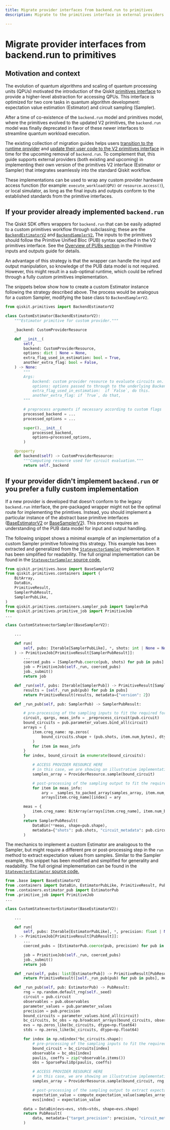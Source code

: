 ```yaml
---
title: Migrate provider interfaces from backend.run to primitives
description: Migrate to the primitives interface in external providers

---
```


# Migrate provider interfaces from backend.run to primitives

## Motivation and context

The evolution of quantum algorithms and scaling of quantum processing units (QPUs) motivated the
introduction of the Qiskit [primitives interface](/guides/primitives) to provide a higher-level abstraction for
accessing QPUs. This interface is optimized for two core tasks in quantum algorithm development: expectation value estimation (Estimator) and
circuit sampling (Sampler).

After a time of co-existence of the `backend.run` model and primitives model, where the primitives
evolved to the updated V2 primitives, the `backend.run` model was finally deprecated in favor of
these newer interfaces to streamline quantum workload execution.

The existing collection of migration guides helps users [transition to the runtime provider](/migration-guides/qiskit-runtime) and
[update their user code to the V2 primitives interface](/migration-guides/v2-primitives) in time for the upcoming removal of `backend.run`.
To complement that, this guide supports external providers (both existing and upcoming)
in implementing their own version of the primitives V2 interface (Estimator or Sampler) that integrates seamlessly into the
standard Qiskit workflow.

These implementations can be used to wrap any custom provider hardware access function
(for example: `execute_workload(QPU)` or `resource.access()`), or local simulator,
as long as the final inputs and outputs conform to the established standards from the primitive interfaces.

## If your provider already implemented `backend.run`

The Qiskit SDK offers wrappers for `backend.run` that can be easily adapted to a custom primitives workflow
through subclassing; these are the [`BackendEstimatorV2`](/api/qiskit/qiskit.primitives.BackendEstimatorV2) and [`BackendSamplerV2`.](/api/qiskit/qiskit.primitives.BackendSamplerV2) The inputs
to the primitives should follow the Primitive Unified Bloc (PUB) syntax specified in the V2 primitives interface. See the [Overview of PUBs section](/guides/primitive-input-output#pubs) in the Primitive inputs and outputs guide for details.

An advantage of this strategy is that the wrapper can handle the input and output manipulation, so knowledge of the PUB data
model is not required. However, this might result in a sub-optimal runtime, which could be refined through a fully
custom primitives implementation.

The snippets below show how to create a custom Estimator instance following the strategy described above.
The process would be analogous for a custom Sampler, modifying the base class to `BackendSamplerV2`.

``` python
from qiskit.primitives import BackendEstimatorV2

class CustomEstimator(BackendEstimatorV2):
    """Estimator primitive for custom provider."""

    _backend: CustomProviderResource

    def __init__(
        self,
        backend: CustomProviderResource,
        options: dict | None = None,
        extra_flag_used_in_estimation: bool = True,
        another_extra_flag: bool = False,
    ) -> None:
        """
        Args:
            backend: custom provider resource to evaluate circuits on.
            options: options passed to through to the underlying BackendEstimatorV2.
            extra_flag_used_in_estimation:  if `False`, do this.
            another_extra_flag: if `True`, do that,
        """

        # preprocess arguments if necessary according to custom flags
        processed_backend = ...
        processed_options = ...

        super().__init__(
            processed_backend,
            options=processed_options,
        )

    @property
    def backend(self) -> CustomProviderResource:
        """Computing resource used for circuit evaluation."""
        return self._backend
```

## If your provider didn't implement `backend.run` or you prefer a fully custom implementation

If a new provider is developed that doesn't conform to the legacy `backend.run` interface, the pre-packaged
wrapper might not be the optimal route for implementing the primtives. Instead, you should implement a particular
instance of the abstract base primitive interfaces ([BaseEstimatorV2](/api/qiskit/qiskit.primitives.BaseEstimatorV2) or [BaseSamplerV2](/api/qiskit/qiskit.primitives.BaseSamplerV2)). This process requires an
understanding of the PUB data model for input and output handling.

The following snippet shows a minimal example of an implementation of a custom Sampler primitive following this strategy.
This example has been extracted and generalized from the [`StatevectorSampler`](/api/qiskit/qiskit.primitives.StatevectorSampler) implementation. It has been simplified
for readability. The full original implementation can be found in the [`StatevectorSampler` source code.](https://github.com/Qiskit/qiskit/blob/stable/1.3/qiskit/primitives/statevector_sampler.py)

``` python
from qiskit.primitives.base import BaseSamplerV2
from qiskit.primitives.containers import (
    BitArray,
    DataBin,
    PrimitiveResult,
    SamplerPubResult,
    SamplerPubLike,
)
from qiskit.primitives.containers.sampler_pub import SamplerPub
from qiskit.primitives.primitive_job import PrimitiveJob
...

class CustomStatevectorSampler(BaseSamplerV2):

    ...

    def run(
        self, pubs: Iterable[SamplerPubLike], *, shots: int | None = None
    ) -> PrimitiveJob[PrimitiveResult[SamplerPubResult]]:
        ...
        coerced_pubs = [SamplerPub.coerce(pub, shots) for pub in pubs]
        job = PrimitiveJob(self._run, coerced_pubs)
        job._submit()
        return job

    def _run(self, pubs: Iterable[SamplerPub]) -> PrimitiveResult[SamplerPubResult]:
        results = [self._run_pub(pub) for pub in pubs]
        return PrimitiveResult(results, metadata={"version": 2})

    def _run_pub(self, pub: SamplerPub) -> SamplerPubResult:

        # pre-processing of the sampling inputs to fit the required format
        circuit, qargs, meas_info = _preprocess_circuit(pub.circuit)
        bound_circuits = pub.parameter_values.bind_all(circuit)
        arrays = {
            item.creg_name: np.zeros(
                bound_circuits.shape + (pub.shots, item.num_bytes), dtype=np.uint8
            )
            for item in meas_info
        }
        for index, bound_circuit in enumerate(bound_circuits):

            # ACCESS PROVIDER RESOURCE HERE
            # in this case, we are showing an illustrative implementation
            samples_array = ProviderResource.sample(bound_circuit)

            # post-processing of the sampling output to fit the required format
            for item in meas_info:
                ary = _samples_to_packed_array(samples_array, item.num_bits, item.qreg_indices)
                arrays[item.creg_name][index] = ary

        meas = {
            item.creg_name: BitArray(arrays[item.creg_name], item.num_bits) for item in meas_info
        }
        return SamplerPubResult(
            DataBin(**meas, shape=pub.shape),
            metadata={"shots": pub.shots, "circuit_metadata": pub.circuit.metadata},
        )
```

The mechanics to implement a custom Estimator are analogous to the Sampler, but might require a different pre or post-processing
step in the `run`  method to extract expectation values from samples. Similar to the Sampler
example, this snippet has been modified and simplified for generality and readability.
The full original implementation can be found in the [`StatevectorEstimator` source code.](https://github.com/Qiskit/qiskit/tree/stable/1.3/qiskit/primitives/statevector_estimator.py#L31-L174)

``` python
from .base import BaseEstimatorV2
from .containers import DataBin, EstimatorPubLike, PrimitiveResult, PubResult
from .containers.estimator_pub import EstimatorPub
from .primitive_job import PrimitiveJob
...

class CustomStatevectorEstimator(BaseEstimatorV2):

    ...

    def run(
        self, pubs: Iterable[EstimatorPubLike], *, precision: float | None = None
    ) -> PrimitiveJob[PrimitiveResult[PubResult]]:
        ...
        coerced_pubs = [EstimatorPub.coerce(pub, precision) for pub in pubs]

        job = PrimitiveJob(self._run, coerced_pubs)
        job._submit()
        return job

    def _run(self, pubs: list[EstimatorPub]) -> PrimitiveResult[PubResult]:
        return PrimitiveResult([self._run_pub(pub) for pub in pubs], metadata={"version": 2})

    def _run_pub(self, pub: EstimatorPub) -> PubResult:
        rng = np.random.default_rng(self._seed)
        circuit = pub.circuit
        observables = pub.observables
        parameter_values = pub.parameter_values
        precision = pub.precision
        bound_circuits = parameter_values.bind_all(circuit)
        bc_circuits, bc_obs = np.broadcast_arrays(bound_circuits, observables)
        evs = np.zeros_like(bc_circuits, dtype=np.float64)
        stds = np.zeros_like(bc_circuits, dtype=np.float64)

        for index in np.ndindex(*bc_circuits.shape):
            # pre-processing of the sampling inputs to fit the required format
            bound_circuit = bc_circuits[index]
            observable = bc_obs[index]
            paulis, coeffs = zip(*observable.items())
            obs = SparsePauliOp(paulis, coeffs)

            # ACCESS PROVIDER RESOURCE HERE
            # in this case, we are showing an illustrative implementation
            samples_array = ProviderResource.sample(bound_circuit, rng, precision)

            # post-processing of the sampling output to extract expectation value
            expectation_value = compute_expectation_value(samples_array, obs)
            evs[index] = expectation_value

        data = DataBin(evs=evs, stds=stds, shape=evs.shape)
        return PubResult(
            data, metadata={"target_precision": precision, "circuit_metadata": pub.circuit.metadata}
        )
```

